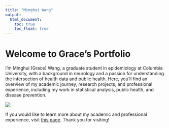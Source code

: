 ```yaml
---
title: "Minghui Wang"
output: 
  html_document:
    toc: true
    toc_float: true
---
```


# Welcome to Grace's Portfolio

I'm Minghui (Grace) Wang, a graduate student in epidemiology at Columbia University, with a background in neurology and a passion for understanding the intersection of health data and public health. Here, you’ll find an overview of my academic journey, research projects, and professional experience, including my work in statistical analysis, public health, and disease prevention.

![](images/IMG_8711.JPG)

If you would like to learn more about my academic and professional experience, visit [this page](about-me.html). Thank you for visiting!